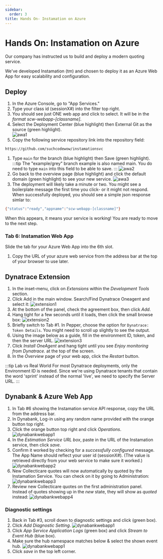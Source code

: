 ```yaml
---
sidebar:
  order: 3
title: Hands On- Instamation on Azure
---
```


# Hands On: Instamation on Azure

Our company has instructed us to build and deploy a modern quoting service.

We've developed Instamation (tm) and chosen to deploy it as an Azure Web App for easy scalability and configuration.

## Deploy

1. In the Azure Console, go to "App Services."
1. Type your class id (sessionX#) into the filter top right.
1. You should see just ONE web app and click to select. It will be in the _format scw-webapp-[classname]_.
1. Select the Deployment Center (blue highlight) then External Git as the source (green highlight).  
   ![awa1](/src/assets/img/awa1.png)
1. Copy the following service repository link into the repository field:

```bash
https://github.com/suchcodewow/instamationsvc
```

1. Type `main` for the branch (blue highlight) then Save (green highlight).
   :::tip
   The "example/grey" branch example is also named main. You do need to type `main` into this field to be able to save.
   :::
   ![awa2](/src/assets/img/awa2.png)
1. Go back to the overview page (blue highlight) and click the default domain (green highlight) to see your new service.
   ![awa3](/src/assets/img/awa3.png)
1. The deployment will likely take a minute or two. You might see a boilerplate message the first time you click- or it might not respond. When successfully deployed, you should see a simple json response simlar to:

```bash
{"status":"ready","appname":"scw-webapp-[classname]"}
```

When this appears, it means your service is working! You are ready to move to the next step.

### Tab 6: Instamation Web App

Slide the tab for your Azure Web App into the 6th slot.

1. Copy the URL of your azure web service from the address bar at the top of your browser to use later.

## Dynatrace Extension

1. In the inset-menu, click on _Extensions_ within the _Development Tools_ section.
1. Click Add in the main window. Search/Find Dynatrace Oneagent and select it:
   ![extension1](/src/assets/img/extension1.png)
1. At the bottom of the panel, check the agreement box, then click _Add_.
1. Hang tight for a few seconds until it loads, then click the small browse box:
   ![extension2](/src/assets/img/extension2.png)
1. Briefly switch to Tab #1. In Pepper, choose the option for `Dynatrace: Token Details`. You might need to scroll up slightly to see the output.
1. Using the image below as a guide, fill in the environment ID, token, and then the server URL.
   ![extension3](/src/assets/img/extension3.png)
1. Click _Install OneAgent_ and hang tight until you see _Enjoy monitoring from Dynatrace._ at the top of the screen.
1. In the _Overview_ page of your web app, click the _Restart_ button.

:::tip Lab vs Real World
For most Dynatrace deployments, only the Environment ID is needed. Since we're using Dynatrace tenants that contain the word 'sprint' instead of the normal 'live', we need to specify the Server URL.
:::

## Dynabank & Azure Web App

1. In Tab #6 showing the Instamation service API response, copy the URL from the address bar.
1. In Dynabank, Log-in using any random name provided with the orange button top right.
1. Click the orange button top right and click _Operations_.
   ![dynabankwebapp1](/src/assets/img/dynabankwebapp1.png)
1. In the _Estimation Service URL box_, paste in the URL of the Instamation service, then click _save_.
1. Confirm it worked by checking for a _successfully configured_ message. The App Name should reflect your user id (sessionX#). (The value is retrieved directly from your web service to make sure it worked.)
   ![dynabankwebapp2](/src/assets/img/dynabankwebapp2.png)
1. New Collecticare quotes will now automatically by quoted by the Instamation Service. You can check on it by going to Administration:
   ![dynabankwebapp3](/src/assets/img/dynabankwebapp3.png)
1. Review new Collecticare quotes on the first administration panel. Instead of quotes showing up in the _new_ state, they will show as _quoted_ instead:
   ![dynabankwebapp4](/src/assets/img/dynabankwebapp4.png)

### Diagnostic settings

1. Back in Tab #3, scroll down to diagnostic settings and click (green box).
1. Click _Add Diagnostic Setting_.
   ![dynabankwebapp1](/src/assets/img/webappsetting.png)
1. Click _App Service Application Logs_ (green box) and click _Stream to Event Hub_ (blue box).
1. Make sure the hub namespace matches below & select the shown event hub.
   ![dynabankwebapp1](/src/assets/img/appdiagnostic.png)
1. Click _save_ in the top left corner.
